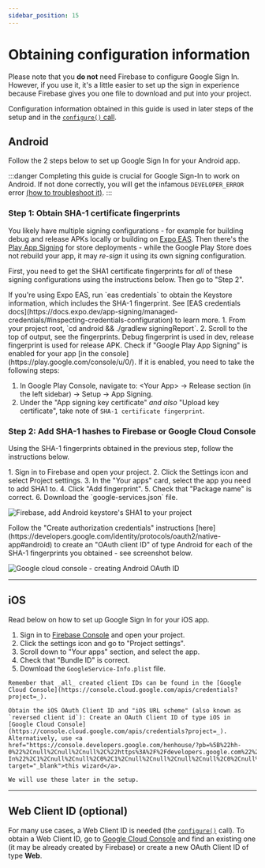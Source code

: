 ```yaml
---
sidebar_position: 15
---
```


# Obtaining configuration information

Please note that you **do not** need Firebase to configure Google Sign In. However, if you use it, it's a little easier to set up the sign in experience because Firebase gives you one file to download and put into your project.

Configuration information obtained in this guide is used in later steps of the setup and in the [`configure()` call](/docs/one-tap#configure).

## Android

Follow the 2 steps below to set up Google Sign In for your Android app.

:::danger
Completing this guide is crucial for Google Sign-In to work on Android. If not done correctly, you will get the infamous `DEVELOPER_ERROR` error [(how to troubleshoot it)](/docs/troubleshooting#developer_error).
:::

### Step 1: Obtain SHA-1 certificate fingerprints

You likely have multiple signing configurations - for example for building debug and release APKs locally or building on [Expo EAS](https://docs.expo.dev/app-signing/managed-credentials/#inspecting-credentials-configuration). Then there's the [Play App Signing](https://support.google.com/googleplay/android-developer/answer/9842756?hl=en) for store deployments - while the Google Play Store does not rebuild your app, it may _re-sign_ it using its own signing configuration.

First, you need to get the SHA1 certificate fingerprints for _all_ of these signing configurations using the instructions below.
Then go to "Step 2".


<Tabs>
  <TabItem value="eas" label="When using Expo EAS">
    If you're using Expo EAS, run `eas credentials` to obtain the Keystore information, which includes the SHA-1 fingerprint. See [EAS credentials docs](https://docs.expo.dev/app-signing/managed-credentials/#inspecting-credentials-configuration) to learn more.
  </TabItem>
<TabItem value="local" label="When developing locally">
  1. From your project root, `cd android && ./gradlew signingReport`.
  2. Scroll to the top of output, see the fingerprints. Debug fingerprint is used in dev,
  release fingerprint is used for release APK.
</TabItem>

  <TabItem value="playStore" label="When releasing via Google Play Store">
    Check if "Google Play App Signing" is enabled for your app [in the console](https://play.google.com/console/u/0/).
    If it is enabled, you need to take the following steps:

1. In Google Play Console, navigate to: \<Your App\> -> Release section (in the left sidebar) -> Setup -> App Signing.
2. Under the "App signing key certificate" _and also_ "Upload key certificate", take note of `SHA-1 certificate fingerprint`.

  </TabItem>
</Tabs>

### Step 2: Add SHA-1 hashes to Firebase or Google Cloud Console

Using the SHA-1 fingerprints obtained in the previous step, follow the instructions below.

<Tabs>
  <TabItem value="firebase" label="When using Firebase">
1. Sign in to Firebase and open your project.
2. Click the Settings icon and select Project settings.
3. In the "Your apps" card, select the app you need to add SHA1 to.
4. Click "Add fingerprint".
5. Check that "Package name" is correct.
6. Download the `google-services.json` file.

![Firebase, add Android keystore's SHA1 to your project](/img/android-fingerprint-firebase.png)

  </TabItem>

<TabItem value="cloud-console" label="When not using Firebase">
  Follow the "Create authorization credentials" instructions
  [here](https://developers.google.com/identity/protocols/oauth2/native-app#android) to create an "OAuth client ID" of type Android for each of the SHA-1 fingerprints you obtained - see screenshot below.

![Google cloud console - creating Android OAuth ID](/img/android-client-id.png)

</TabItem>

</Tabs>

---

## iOS

Read below on how to set up Google Sign In for your iOS app.

<Tabs>
  <TabItem value="firebase" label="When using Firebase">

1. Sign in to [Firebase Console](https://console.firebase.google.com/) and open your project.
2. Click the settings icon and go to "Project settings".
3. Scroll down to "Your apps" section, and select the app.
4. Check that "Bundle ID" is correct.
5. Download the `GoogleService-Info.plist` file.

  </TabItem>

  <TabItem value="cloud-console" label="When not using Firebase">

    Remember that _all_ created client IDs can be found in the [Google Cloud Console](https://console.cloud.google.com/apis/credentials?project=_).

    Obtain the iOS OAuth Client ID and "iOS URL scheme" (also known as `reversed client id`): Create an OAuth Client ID of type iOS in [Google Cloud Console](https://console.cloud.google.com/apis/credentials?project=_). Alternatively, use <a href="https://console.developers.google.com/henhouse/?pb=%5B%22hh-0%22%2Cnull%2Cnull%2Cnull%2C%22https%3A%2F%2Fdevelopers.google.com%22%2Cnull%2Cnull%2Cnull%2C%22Configure%20a%20project%20for%20Google%20Sign-In%22%2C1%2Cnull%2Cnull%2C0%2C1%2Cnull%2Cnull%2Cnull%2Cnull%2C0%2Cnull%2Cnull%2C0%2Cnull%2Cnull%2Cnull%2Cnull%2Cnull%2Cnull%2C0%2Cnull%2Cnull%2Cnull%2C0%5D" target="_blank">this wizard</a>.

    We will use these later in the setup.

  </TabItem>

</Tabs>

---

## Web Client ID (optional)

For many use cases, a Web Client ID is needed (the [`configure()`](/docs/one-tap#configure) call). To obtain a Web Client ID, go to [Google Cloud Console](https://console.cloud.google.com/apis/credentials?project=_) and find an existing one (it may be already created by Firebase) or create a new OAuth Client ID of type **Web**.
